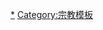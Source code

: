 {{Navbox
|name=末世论
|title=[[末世论]]
|bodyclass= hlist

|list1=
* [[儒教 (宗教)|儒教]]
** [[元会运世]]
* [[亚伯拉罕诸教]]
** [[犹太教末世论]]
** [[基督教末世论]]
** [[伊斯兰教末世论]]
** [[耶和华见证人的末世论]]
* [[諸神的黃昏]]
* [[印度教末世论]]
** [[争斗时]]
** [[迦樂季]]
* [[佛教]]
** [[末法]]
** [[彌勒菩薩|弥勒]]
** [[香巴拉]]
* [[道教]]
** [[種民]]
* [[尼比鲁碰撞]]
* [[2012年現象|2012年预言]]

}}<noinclude>
[[Category:末世论|*]]
[[Category:宗教模板]]
</noinclude>